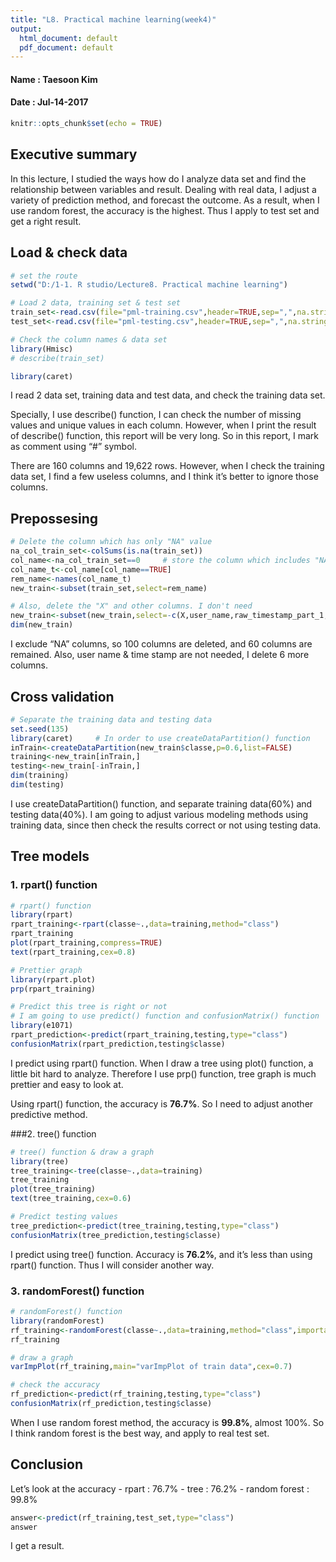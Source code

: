 ---
title: "L8. Practical machine learning(week4)"
output:
  html_document: default
  pdf_document: default
---


#### Name : Taesoon Kim
#### Date : Jul-14-2017

```{r setup, include=FALSE}
knitr::opts_chunk$set(echo = TRUE)
```

## Executive summary
In this lecture, I studied the ways how do I analyze data set and find the relationship between variables and result. Dealing with real data, I adjust a variety of prediction method, and forecast the outcome. As a result, when I use random forest, the accuracy is the highest. Thus I apply to test set and get a right result.

## Load & check data

```{r load data}
# set the route
setwd("D:/1-1. R studio/Lecture8. Practical machine learning")

# Load 2 data, training set & test set
train_set<-read.csv(file="pml-training.csv",header=TRUE,sep=",",na.strings=c("NA","#DIV/0!",""))
test_set<-read.csv(file="pml-testing.csv",header=TRUE,sep=",",na.strings=c("NA","#DIV/0!",""))

# Check the column names & data set
library(Hmisc)
# describe(train_set)

library(caret)
```

I read 2 data set, training data and test data, and check the training data set. 

Specially, I use describe() function, I can check the number of missing values and unique values in each column. However, when I print the result of describe() function, this report will be very long. So in this report, I mark as comment using "#" symbol.

There are 160 columns and 19,622 rows. However, when I check the training data set, I find a few useless columns, and I think it's better to ignore those columns.

## Prepossesing

```{r ignore column}
# Delete the column which has only "NA" value
na_col_train_set<-colSums(is.na(train_set))
col_name<-na_col_train_set==0     # store the column which includes "NA" value
col_name_t<-col_name[col_name==TRUE]
rem_name<-names(col_name_t)
new_train<-subset(train_set,select=rem_name)

# Also, delete the "X" and other columns. I don't need
new_train<-subset(new_train,select=-c(X,user_name,raw_timestamp_part_1,raw_timestamp_part_2,cvtd_timestamp,new_window))
dim(new_train)
```

I exclude "NA" columns, so 100 columns are deleted, and 60 columns are remained. Also, user name & time stamp are not needed, I delete 6 more columns.

## Cross validation

```{r cross validataion}
# Separate the training data and testing data
set.seed(135)
library(caret)     # In order to use createDataPartition() function
inTrain<-createDataPartition(new_train$classe,p=0.6,list=FALSE)
training<-new_train[inTrain,]
testing<-new_train[-inTrain,]
dim(training)
dim(testing)
```

I use createDataPartition() function, and separate training data(60%) and testing data(40%). I am going to adjust various modeling methods using training data, since then check the results correct or not using testing data.

## Tree models
### 1. rpart() function

```{r rpart}
# rpart() function
library(rpart)
rpart_training<-rpart(classe~.,data=training,method="class")
rpart_training
plot(rpart_training,compress=TRUE)
text(rpart_training,cex=0.8)

# Prettier graph
library(rpart.plot)
prp(rpart_training)

# Predict this tree is right or not
# I am going to use predict() function and confusionMatrix() function
library(e1071)
rpart_prediction<-predict(rpart_training,testing,type="class")
confusionMatrix(rpart_prediction,testing$classe)
```

I predict using rpart() function. When I draw a tree using plot() function, a little bit hard to analyze. Therefore I use prp() function, tree graph is much prettier and easy to look at.

Using rpart() function, the accuracy is **76.7%**. So I need to adjust another predictive method.

###2. tree() function

```{r tree}
# tree() function & draw a graph
library(tree)
tree_training<-tree(classe~.,data=training)
tree_training
plot(tree_training)
text(tree_training,cex=0.6)

# Predict testing values
tree_prediction<-predict(tree_training,testing,type="class")
confusionMatrix(tree_prediction,testing$classe)

```

I predict using tree() function. Accuracy is **76.2%**, and it's less than using rpart() function. Thus I will consider another way.

### 3. randomForest() function

```{r random forest}
# randomForest() function
library(randomForest)
rf_training<-randomForest(classe~.,data=training,method="class",importance=TRUE)
rf_training

# draw a graph
varImpPlot(rf_training,main="varImpPlot of train data",cex=0.7)

# check the accuracy
rf_prediction<-predict(rf_training,testing,type="class")
confusionMatrix(rf_prediction,testing$classe)
```

When I use random forest method, the accuracy is **99.8%**, almost 100%. So I think random forest is the best way, and apply to real test set. 

## Conclusion
Let's look at the accuracy
  - rpart : 76.7%
  - tree : 76.2%
  - random forest : 99.8%

```{r test value}
answer<-predict(rf_training,test_set,type="class")
answer
```

I get a result.

